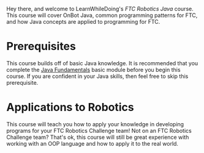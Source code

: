 Hey there, and welcome to LearnWhileDoing's *FTC Robotics Java* course. This course will cover OnBot Java, common programming patterns for FTC, and how Java concepts are applied to programming for FTC.

# Prerequisites

This course builds off of basic Java knowledge. It is recommended that you complete the [Java Fundamentals](https://app.learnwhiledoing.org/course/java-fundamentals) basic module before you begin this course. If you are confident in your Java skills, then feel free to skip this prerequisite.

# Applications to Robotics

This course will teach you how to apply your knowledge in developing programs for your FTC Robotics Challenge team!
Not on an FTC Robotics Challenge team? That's ok, this course will still be great experience with working with an OOP language and how to apply it to the real world.